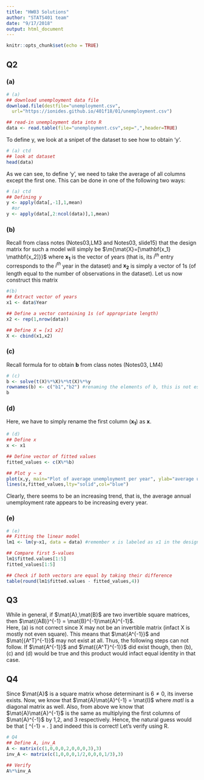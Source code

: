 ```yaml
---
title: "HW03 Solutions"
author: "STATS401 team"
date: "9/17/2018"
output: html_document
---
```


```r
knitr::opts_chunk$set(echo = TRUE)
```

## Q2
### (a)

```r
# (a)
## download unemployment data file
download.file(destfile="unemployment.csv",
  url="https://ionides.github.io/401f18/01/unemployment.csv")

## read-in unemployment data into R
data <- read.table(file="unemployment.csv",sep=",",header=TRUE)
```

To define y, we look at a snipet of the dataset to see how to obtain 'y'.
```r
# (a) ctd
## look at dataset
head(data)
```

As we can see, to define 'y', we need to take the average of all columns except the first one. This can be done in one of the following two ways:
```r
# (a) ctd
## Defining y
y <- apply(data[,-1],1,mean)
  #or
y <- apply(data[,2:ncol(data)],1,mean)
```

### (b)
Recall from class notes (Notes03,LM3 and Notes03, slide15) that the design matrix for such a model will simply be $\m{\mat{X}=[\mathbf{x_1} \mathbf{x_2]}}$ where $\mathbf{x_1}$ is the vector of years (that is, its $i^{th}$ entry corresponds to the $i^{th}$ year in the dataset) and $\mathbf{x_2}$ is simply a vector of 1s (of length equal to the number of observations in the dataset). Let us now construct this matrix
```r
#(b)
## Extract vector of years
x1 <- data$Year

## Define a vector containing 1s (of appropriate length)
x2 <- rep(1,nrow(data))

## Define X = [x1 x2]
X <- cbind(x1,x2)
```

### (c)
Recall formula for to obtain **b** from class notes (Notes03, LM4)
```r
# (c)
b <- solve(t(X)%*%X)%*%t(X)%*%y
rownames(b) <- c("b1","b2") #renaming the elements of b, this is not essential, being done here so that the notation                              matches that of the hw
b
```

### (d)
Here, we have to simply rename the first column ($\mathbf{x_1}$) as $\mathbf{x}$.
```r
# (d)
## Define x
x <- x1

## Define vector of fitted values
fitted_values <- c(X%*%b)

## Plot y ~ x
plot(x,y, main="Plot of average unemployment per year", ylab="average unemployment", xlab= "year")
lines(x,fitted_values,lty="solid",col="blue")
```

Clearly, there seems to be an increasing trend, that is, the average annual unemployment rate appears to be increasing every year.

### (e)
```r
# (e)
## Fitting the linear model
lm1 <- lm(y~x1, data = data) #remember x is labeled as x1 in the design matrix

## Compare first 5-values
lm1$fitted.values[1:5]
fitted_values[1:5]

## Check if both vectors are equal by taking their difference
table(round(lm1$fitted.values - fitted_values,4))
```

## Q3
While in general, if $\mat{A},\mat{B}$ are two invertible square matrices, then $\mat{(AB)}^{-1} = \mat{B}^{-1}\mat{A}^{-1}$.  
Here, (a) is not correct since X may not be an invertible matrix (infact X is mostly not even square). This means that $\mat{A^{-1}}$ and $\mat{{A^T}^{-1}}$ may not exist at all. Thus, the following steps can not follow. If $\mat{A^{-1}}$ and $\mat{{A^T}^{-1}}$ did exist though, then (b), (c) and (d) would be true and this product would infact equal identity in that case.

## Q4
Since $\mat{A}$ is a square matrix whose determinant is $6 \neq 0$, its inverse exists. Now, we know that $\mat{A}\mat{A}^{-1} = \mat{I}$ where $mat{I}$ is a diagonal matrix as well. Also, from above we know that $\mat{A}\mat{A}^{-1}$ is the same as multiplying the first columns of $\mat{A}^{-1}$ by 1,2, and 3 respectively. Hence, the natural guess would be that \[
\mat{A}^{-1} = \left[
\begin{array}{ccc}
1 & 0 & 0 \\
0 & 1/2 & 0 \\
0 & 0 & 1/3 
\end{array}
\right].
\]
and indeed this is correct! Let's verify using R.
```r
# Q4
## Define A, inv_A 
A <- matrix(c(1,0,0,0,2,0,0,0,3),3)
inv_A <- matrix(c(1,0,0,0,1/2,0,0,0,1/3),3)

## Verify 
A%*%inv_A
```

